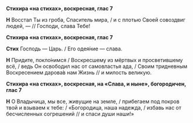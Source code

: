 **Стихира «на стихах», воскресная, глас 7**

**Н** Восстал Ты из гроба, Спаситель мира, / и с плотью Своей совоздвиг людей, — // Господи, слава Тебе!

**Стихира «на стихах», воскресная, глас 7**

**Стих** Господь — Царь. / Его одея́ние — слава.

**Н** Придите, покло́нимся / Воскресшему из мёртвых и просветившему всё, / ведь Он освободил нас от самовластья ада, / Своим тридневным Воскресением дарова́в нам Жизнь // и милость великую.

**Стихира «на стихах», воскресная, на «Слава, и ныне», богородичен, глас 7**

**Н** О Владычица, мы все, живущие на земле, / прибегаем под покров твой и взываем к тебе: / «Богородица, наша надежда, / избавь нас от бесчисленных согрешений // и спаси души наши!»
